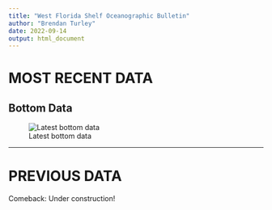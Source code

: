 ```yaml
---
title: "West Florida Shelf Oceanographic Bulletin"
author: "Brendan Turley"
date: 2022-09-14
output: html_document
---
```



# **MOST RECENT DATA**

## Bottom Data
![Latest bottom data](figures/latest_bottom.png)

-----


# **PREVIOUS DATA**

Comeback: Under construction!

